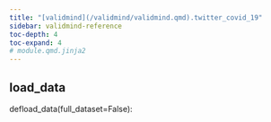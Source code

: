 ```yaml
---
title: "[validmind](/validmind/validmind.qmd).twitter_covid_19"
sidebar: validmind-reference
toc-depth: 4
toc-expand: 4
# module.qmd.jinja2
---
```


<!-- function.qmd.jinja2 -->

## load_data<span class="suffix"></span>

<!-- signatures.jinja2 -->

::: {.signature}

<span class="kw">def</span><span class="name">load_data</span>(<span class="param"><span class="n">full_dataset</span><span class="o">=</span><span class="kc">False</span></span>):

:::
